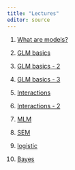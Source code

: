 ```yaml
---
title: "Lectures"
editor: source
---
```


1.  [What are models?](1-intro.qmd)

2.  [GLM basics](2-Basics.qmd)

3.  [GLM basics - 2](3-Basics.qmd)

4. [GLM basics - 3](4-Basics.qmd)

5. [Interactions](5-interact.qmd)

6. [Interactions - 2](6-interact.qmd)

7. [MLM](7-mlm.qmd)

8. [SEM](8-sem.pdf)

9. [logistic](9-logistic.qmd)

10. [Bayes](10-bayes.qmd)

